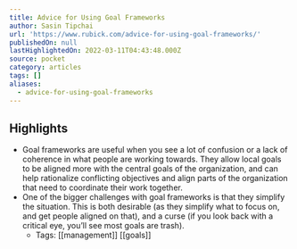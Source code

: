 ```yaml
---
title: Advice for Using Goal Frameworks
author: Sasin Tipchai
url: 'https://www.rubick.com/advice-for-using-goal-frameworks/'
publishedOn: null
lastHighlightedOn: 2022-03-11T04:43:48.000Z
source: pocket
category: articles
tags: []
aliases:
  - advice-for-using-goal-frameworks
---
```

## Highlights
- Goal frameworks are useful when you see a lot of confusion or a lack of coherence in what people are working towards. They allow local goals to be aligned more with the central goals of the organization, and can help rationalize conflicting objectives and align parts of the organization that need to coordinate their work together.
- One of the bigger challenges with goal frameworks is that they simplify the situation. This is both desirable (as they simplify what to focus on, and get people aligned on that), and a curse (if you look back with a critical eye, you’ll see most goals are trash).
    - Tags: [[management]] [[goals]]
